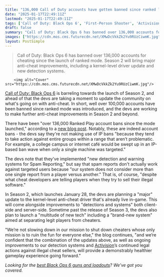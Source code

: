 ```yaml
---
title: "136,000 Call of Duty accounts have gotten banned since ranked launched for Black Ops 6: 'We’re not slowing down in our mission to shut down cheaters'"
date: "2025-01-17T22:49:11Z"
lastmod: "2025-01-17T22:49:11Z"
tags: ['Call of Duty: Black Ops 6', 'First-Person Shooter', 'Activision', 'PC', 'Consoles', 'Anti-cheat']
draft: false
summary: "Call of Duty: Black Ops 6 has banned over 136,000 accounts for cheating since the launch of ranked mode.  Season 2 will bring major anti-cheat improvements, including a kernel-level driver update and new detection systems."
images: ["https://cdn.mos.cms.futurecdn.net/XMwDcVkkZk2Yu9RUzCiwmK.jpg"]
layout: PostSimple
---
```

> Call of Duty: Black Ops 6 has banned over 136,000 accounts for cheating since the launch of ranked mode.  Season 2 will bring major anti-cheat improvements, including a kernel-level driver update and new detection systems.


        <img alt="Cover" src="https://cdn.mos.cms.futurecdn.net/XMwDcVkkZk2Yu9RUzCiwmK.jpg"/>
        
[Call of Duty: Black Ops 6](https://www.gamesradar.com/call-of-duty-black-ops-6/) is barreling towards the launch of Season 2, and ahead of that the devs are taking a moment to update the community on what's going on with anti-cheat. In short, well over 100,000 accounts have been banned since ranked mode was introduced, and the devs are working to make further anti-cheat improvements in Season 2 and beyond.

There have been "over 136,000 Ranked Play account bans since the mode launched," according to a [new blog post](https://www.callofduty.com/blog/2025/01/call-of-duty-black-ops-6-warzone-community-update). Notably, these are indeed account bans - the devs say they're not making use of IP bans "because they tend to take action against entire groups within a range that aren’t problematic. For example, a college campus or internet café would be swept up in an IP-based ban wave when only a single machine was targeted."

The devs note that they've implemented "new detection and warning systems for Spam Reporting," but say that spam reports don't actually work against targeted users because "our system does not consider more than one single report from a player versus another." That is, of course, "despite what cheat developers are telling players when they try to sell their illegal software."

In Season 2, which launches January 28, the devs are planning a "major" update to the kernel-level anti-cheat driver that's already live in-game. This will come alongside improvements to "detections and systems" both client-side and server-side. Sometime past the release of Season 3, the devs also plan to launch a "multitude of new tech" including a "brand-new system" aimed at separating legit players from cheaters.

"We’re not slowing down in our mission to shut down cheaters whose only mission is to ruin the fun for everyone else," the blog continues, "and we’re confident that the combination of the updates above, as well as ongoing improvements to our detection systems and [Activision](https://www.gamesradar.com/tag/activision/)’s continued legal actions against illegal cheat sellers, will provide a demonstrably healthier gameplay experience going forward."

*Looking for the *[<em>best Black Ops 6 guns and loadouts</em>](https://www.gamesradar.com/games/call-of-duty/call-of-duty-black-ops-6-best-loadouts/)*? We've got you covered.*
        